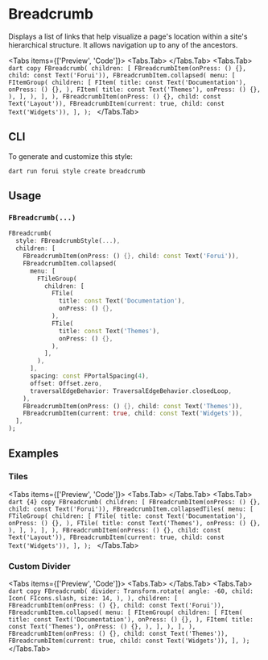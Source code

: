 
# Breadcrumb

Displays a list of links that help visualize a page's location within a site's hierarchical structure.
It allows navigation up to any of the ancestors.

<LinkBadgeGroup>
    <LinkBadge label="API Reference" href="https://pub.dev/documentation/forui/latest/forui.widgets.breadcrumb/"/>
</LinkBadgeGroup>

<Tabs items={['Preview', 'Code']}>
    <Tabs.Tab>
        <Widget name='breadcrumb' variant='default' height={400}/>
    </Tabs.Tab>
    <Tabs.Tab>
        ```dart copy
        FBreadcrumb(
          children: [
            FBreadcrumbItem(onPress: () {}, child: const Text('Forui')),
            FBreadcrumbItem.collapsed(
              menu: [
                FItemGroup(
                  children: [
                    FItem(
                      title: const Text('Documentation'),
                      onPress: () {},
                    ),
                    FItem(
                      title: const Text('Themes'),
                      onPress: () {},
                    ),
                  ],
                ),
              ],
            ),
            FBreadcrumbItem(onPress: () {}, child: const Text('Layout')),
            FBreadcrumbItem(current: true, child: const Text('Widgets')),
          ],
        );
        ```
    </Tabs.Tab>
</Tabs>

## CLI

To generate and customize this style:

```shell copy
dart run forui style create breadcrumb 
```

## Usage

### `FBreadcrumb(...)`

```dart copy
FBreadcrumb(
  style: FBreadcrumbStyle(...),
  children: [
    FBreadcrumbItem(onPress: () {}, child: const Text('Forui')),
    FBreadcrumbItem.collapsed(
      menu: [
        FTileGroup(
          children: [
            FTile(
              title: const Text('Documentation'),
              onPress: () {},
            ),
            FTile(
              title: const Text('Themes'),
              onPress: () {},
            ),
          ],
        ),
      ],
      spacing: const FPortalSpacing(4),
      offset: Offset.zero,
      traversalEdgeBehavior: TraversalEdgeBehavior.closedLoop,
    ),
    FBreadcrumbItem(onPress: () {}, child: const Text('Themes')),
    FBreadcrumbItem(current: true, child: const Text('Widgets')),
  ],
);
```

## Examples

### Tiles

<Tabs items={['Preview', 'Code']}>
    <Tabs.Tab>
        <Widget name='breadcrumb' variant='tiles' height={400}/>
    </Tabs.Tab>
    <Tabs.Tab>
        ```dart {4} copy
        FBreadcrumb(
          children: [
            FBreadcrumbItem(onPress: () {}, child: const Text('Forui')),
            FBreadcrumbItem.collapsedTiles(
              menu: [
                FTileGroup(
                  children: [
                    FTile(
                      title: const Text('Documentation'),
                      onPress: () {},
                    ),
                    FTile(
                      title: const Text('Themes'),
                      onPress: () {},
                    ),
                  ],
                ),
              ],
            ),
            FBreadcrumbItem(onPress: () {}, child: const Text('Layout')),
            FBreadcrumbItem(current: true, child: const Text('Widgets')),
          ],
        );
        ```
    </Tabs.Tab>
</Tabs>

### Custom Divider

<Tabs items={['Preview', 'Code']}>
    <Tabs.Tab>
        <Widget name='breadcrumb' variant='divider' height={400}/>
    </Tabs.Tab>
    <Tabs.Tab>
        ```dart copy
        FBreadcrumb(
          divider: Transform.rotate(
            angle: -60,
            child: Icon(
              FIcons.slash,
              size: 14,
            ),
          ),
          children: [
            FBreadcrumbItem(onPress: () {}, child: const Text('Forui')),
            FBreadcrumbItem.collapsed(
              menu: [
                FItemGroup(
                  children: [
                    FItem(
                      title: const Text('Documentation'),
                      onPress: () {},
                    ),
                    FItem(
                      title: const Text('Themes'),
                      onPress: () {},
                    ),
                  ],
                ),
              ],
            ),
            FBreadcrumbItem(onPress: () {}, child: const Text('Themes')),
            FBreadcrumbItem(current: true, child: const Text('Widgets')),
          ],
        );
        ```
    </Tabs.Tab>
</Tabs>
